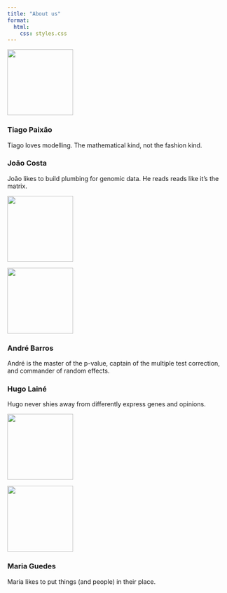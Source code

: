 ```yaml
---
title: "About us"
format:
  html:
    css: styles.css
---
```


:::{.grid}

<!-- Tiago -->
::: {.g-col-4}
![](assets/images/tiagopaixao_small.jpg){.author-image width=150px}
:::
::: {.g-col-8}
### Tiago Paixão
Tiago loves modelling. The mathematical kind, not the fashion kind.
:::

<!-- joao -->
::: {.g-col-8}
### João Costa
João likes to build plumbing for genomic data. He reads reads like it's the matrix.
:::
::: {.g-col-4}
![](assets/images/joaocosta_small.jpg){.author-image width=150px}
:::

<!-- andre -->
::: {.g-col-4}
![](assets/images/andrebarros_small.jpg){.author-image width=150px}
:::
::: {.g-col-8}
### André Barros
André is the master of the p-value, captain of the multiple test correction, and commander of random effects.
<!-- lives and breathes statistics, R and good old-fashioned internet memes. -->
:::

<!-- hugo -->
::: {.g-col-8}
### Hugo Lainé
Hugo never shies away from differently express genes and opinions.
:::
::: {.g-col-4}
![](assets/images/hugolaine_small.jpg){.author-image width=150px}
:::

<!-- maria -->
::: {.g-col-4}
![](assets/images/mariaguedes_small.jpg){.author-image width=150px}
:::
::: {.g-col-8}
### Maria Guedes
Maria likes to put things (and people) in their place.
:::

:::